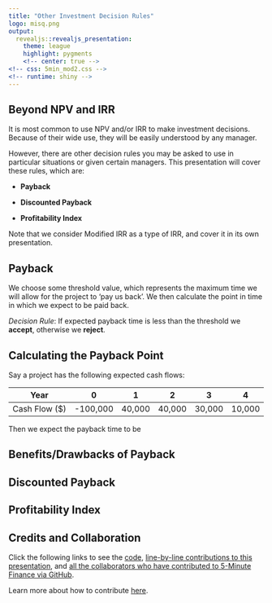 ```yaml
---
title: "Other Investment Decision Rules"
logo: misq.png
output:
  revealjs::revealjs_presentation:
    theme: league
    highlight: pygments
    <!-- center: true -->
<!-- css: 5min_mod2.css -->
<!-- runtime: shiny -->
---
```


## Beyond NPV and IRR

It is most common to use NPV and/or IRR to make investment decisions. Because of their wide use, they will be easily understood by any manager.

However, there are other decision rules you may be asked to use in particular situations or given certain managers. This presentation will cover these rules, which are:

-  <b class="fragment highlight-current-blue">Payback</b> 
			  
-  <b class="fragment highlight-current-blue">Discounted Payback</b>
			 
-  <b class="fragment highlight-current-blue">Profitability Index</b>

Note that we consider Modified IRR as a type of IRR, and cover it in its own presentation. 

<!-- <div class="MIfooter"><img src="mi.png" style="height:50px;"></div>  -->

## Payback

We choose some threshold value, which represents the maximum time we will allow for the project to 'pay us back'. We then calculate the point in time in which we expect to be paid back.

<div class="decisionBox">*Decision Rule*: If expected payback time is less than the threshold we **accept**, otherwise we **reject**.</div>

<!-- <div class="MIfooter"><img src="mi.png" style="height:50px;"></div>  -->

## Calculating the Payback Point

Say a project has the following expected cash flows:

| Year | 0 | 1 | 2 | 3 | 4 |
|---|---|---|---|---|---|
|Cash Flow ($) | -100,000 | 40,000 | 40,000 | 30,000 | 10,000 |

Then we expect the payback time to be




## Benefits/Drawbacks of Payback





## Discounted Payback



## Profitability Index 





## Credits and Collaboration

Click the following links to see the [code](https://github.com/FinancialMarkets/5MinuteFinance/blob/master/Corporate_Finance/other_investment_decision_rules/other_investment_decision_rules.Rmd), [line-by-line contributions to this presentation](https://github.com/FinancialMarkets/5MinuteFinance/blame/master/Corporate_Finance/other_investment_decision_rules/other_investment_decision_rules.Rmd), and [all the collaborators who have contributed to 5-Minute Finance via GitHub](https://github.com/FinancialMarkets/5MinuteFinance/graphs/contributors).

Learn more about how to contribute [here](http://www.5minutefinance.org/how-to-contribute).
